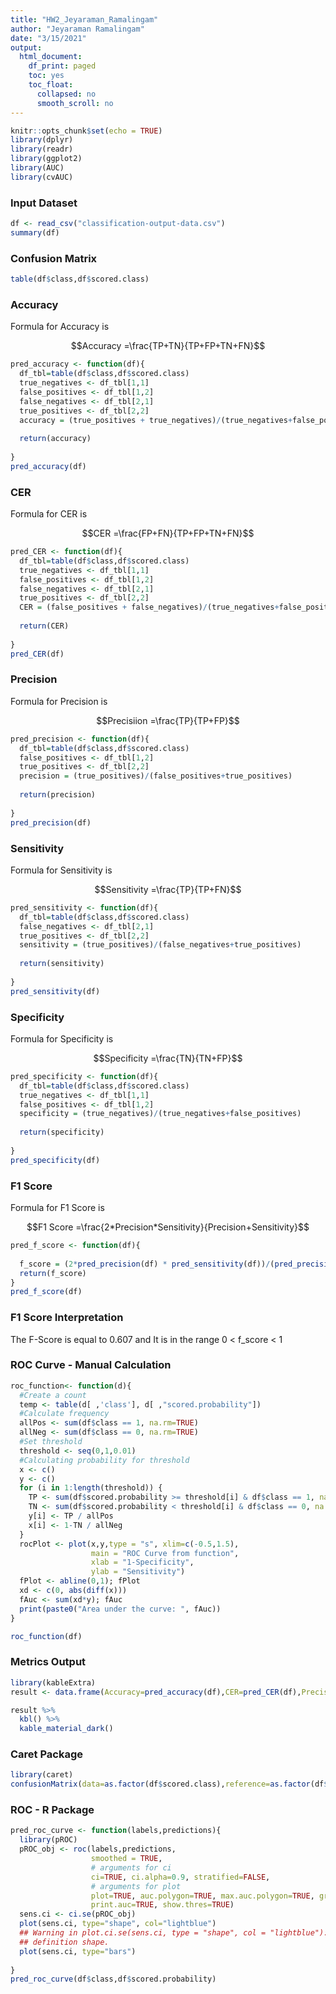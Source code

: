 ```yaml
---
title: "HW2_Jeyaraman_Ramalingam"
author: "Jeyaraman Ramalingam"
date: "3/15/2021"
output:
  html_document:
    df_print: paged
    toc: yes
    toc_float:
      collapsed: no
      smooth_scroll: no
---
```


```r
knitr::opts_chunk$set(echo = TRUE)
library(dplyr)
library(readr)
library(ggplot2)
library(AUC)
library(cvAUC)
```


### Input Dataset
```r
df <- read_csv("classification-output-data.csv")
summary(df)
```

### Confusion Matrix
```r
table(df$class,df$scored.class)
```

### Accuracy

Formula for Accuracy is 

$$Accuracy =\frac{TP+TN}{TP+FP+TN+FN}$$


```r
pred_accuracy <- function(df){
  df_tbl=table(df$class,df$scored.class)
  true_negatives <- df_tbl[1,1]
  false_positives <- df_tbl[1,2]
  false_negatives <- df_tbl[2,1]
  true_positives <- df_tbl[2,2]
  accuracy = (true_positives + true_negatives)/(true_negatives+false_positives+false_negatives+true_positives)
  
  return(accuracy)
  
}
pred_accuracy(df)

```

### CER

Formula for CER is 

$$CER =\frac{FP+FN}{TP+FP+TN+FN}$$

```r
pred_CER <- function(df){
  df_tbl=table(df$class,df$scored.class)
  true_negatives <- df_tbl[1,1]
  false_positives <- df_tbl[1,2]
  false_negatives <- df_tbl[2,1]
  true_positives <- df_tbl[2,2]
  CER = (false_positives + false_negatives)/(true_negatives+false_positives+false_negatives+true_positives)
  
  return(CER)
  
}
pred_CER(df)

```

### Precision

Formula for Precision is 

$$Precisiion =\frac{TP}{TP+FP}$$

```r
pred_precision <- function(df){
  df_tbl=table(df$class,df$scored.class)
  false_positives <- df_tbl[1,2]
  true_positives <- df_tbl[2,2]
  precision = (true_positives)/(false_positives+true_positives)
  
  return(precision)
  
}
pred_precision(df)

```

### Sensitivity

Formula for Sensitivity is 

$$Sensitivity =\frac{TP}{TP+FN}$$


```r
pred_sensitivity <- function(df){
  df_tbl=table(df$class,df$scored.class)
  false_negatives <- df_tbl[2,1]
  true_positives <- df_tbl[2,2]
  sensitivity = (true_positives)/(false_negatives+true_positives)
  
  return(sensitivity)
  
}
pred_sensitivity(df)

```

### Specificity

Formula for Specificity is 

$$Specificity =\frac{TN}{TN+FP}$$

```r
pred_specificity <- function(df){
  df_tbl=table(df$class,df$scored.class)
  true_negatives <- df_tbl[1,1]
  false_positives <- df_tbl[1,2]
  specificity = (true_negatives)/(true_negatives+false_positives)
  
  return(specificity)
  
}
pred_specificity(df)

```

### F1 Score

Formula for F1 Score is 

$$F1 Score =\frac{2*Precision*Sensitivity}{Precision+Sensitivity}$$

```r
pred_f_score <- function(df){
  
  f_score = (2*pred_precision(df) * pred_sensitivity(df))/(pred_precision(df)+pred_sensitivity(df))
  return(f_score)
}
pred_f_score(df)

```

### F1 Score Interpretation
  The F-Score is equal to 0.607 and It is in the range 0 < f_score < 1

### ROC Curve - Manual Calculation
```r
roc_function<- function(d){ 
  #Create a count
  temp <- table(d[ ,'class'], d[ ,"scored.probability"])
  #Calculate frequency
  allPos <- sum(df$class == 1, na.rm=TRUE)
  allNeg <- sum(df$class == 0, na.rm=TRUE)
  #Set threshold
  threshold <- seq(0,1,0.01)
  #Calculating probability for threshold
  x <- c()
  y <- c()
  for (i in 1:length(threshold)) {
    TP <- sum(df$scored.probability >= threshold[i] & df$class == 1, na.rm=TRUE)
    TN <- sum(df$scored.probability < threshold[i] & df$class == 0, na.rm=TRUE)
    y[i] <- TP / allPos
    x[i] <- 1-TN / allNeg
  }  
  rocPlot <- plot(x,y,type = "s", xlim=c(-0.5,1.5),
                  main = "ROC Curve from function",
                  xlab = "1-Specificity",
                  ylab = "Sensitivity")
  fPlot <- abline(0,1); fPlot
  xd <- c(0, abs(diff(x)))
  fAuc <- sum(xd*y); fAuc
  print(paste0("Area under the curve: ", fAuc))
}

roc_function(df)
```

### Metrics Output
```r
library(kableExtra)
result <- data.frame(Accuracy=pred_accuracy(df),CER=pred_CER(df),Precision=pred_precision(df),Sensitivity=pred_sensitivity(df),Specificity=pred_specificity(df),F_Score=pred_f_score(df))

result %>%
  kbl() %>%
  kable_material_dark()

```

### Caret Package
```r
library(caret)
confusionMatrix(data=as.factor(df$scored.class),reference=as.factor(df$class), positive = "1")
```

### ROC - R Package
```r
pred_roc_curve <- function(labels,predictions){
  library(pROC)
  pROC_obj <- roc(labels,predictions,
                  smoothed = TRUE,
                  # arguments for ci
                  ci=TRUE, ci.alpha=0.9, stratified=FALSE,
                  # arguments for plot
                  plot=TRUE, auc.polygon=TRUE, max.auc.polygon=TRUE, grid=TRUE,
                  print.auc=TRUE, show.thres=TRUE)
  sens.ci <- ci.se(pROC_obj)
  plot(sens.ci, type="shape", col="lightblue")
  ## Warning in plot.ci.se(sens.ci, type = "shape", col = "lightblue"): Low
  ## definition shape.
  plot(sens.ci, type="bars")
  
}
pred_roc_curve(df$class,df$scored.probability)
```
